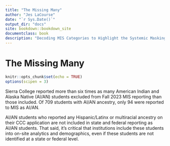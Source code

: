 ```yaml
--- 
title: "The Missing Many"
author: "Jes LaCourse"
date: "`r Sys.Date()`"
output_dir: "docs"
site: bookdown::bookdown_site
documentclass: book
description: "Decoding MIS Categories to Highlight the Systemic Masking of Native Students"
---
```


# The Missing Many {-}


```r
knitr::opts_chunk$set(echo = TRUE)
options(scipen = 3)
```


Sierra College reported more than six times as many American Indian and Alaska Native (AI/AN) students excluded from Fall 2023 MIS reporting than those included. Of 709 students with AI/AN ancestry, only 94 were reported to MIS as AI/AN. 

AI/AN students who reported any Hispanic/Latinx or multiracial ancestry on their CCC application are not included in state and federal reporting as AI/AN students. That said, it's critical that institutions include these students into on-site analytics and demographics, even if these students are not identified at a state or federal level. 


